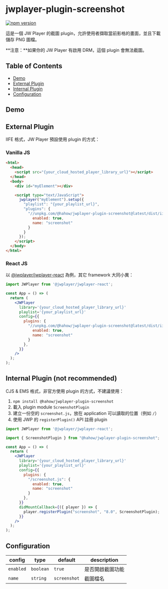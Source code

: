 
# jwplayer-plugin-screenshot

[![npm version](https://badge.fury.io/js/@hahow%2Fjwplayer-plugin-screenshot.svg)](https://badge.fury.io/js/@hahow%2Fjwplayer-plugin-screenshot)

這是一個 JW Player 的截圖 plugin，允許使用者擷取當前影格的畫面，並且下載儲存 PNG 圖檔。

**注意：**如果你的 JW Player 有啟用 DRM，這個 plugin 會無法截圖。

## Table of Contents

- [Demo](#demo)
- [External Plugin](#external-plugin)
- [Internal Plugin](#internal-plugin-not-recommended)
- [Configuration](#configuration)

## Demo

<Story id="screenshot--screenshot" />

## External Plugin

IIFE 格式，JW Player 預設使用 plugin 的方式：

### Vanilla JS

```html
<html>
  <head>
    <script src="{your_cloud_hosted_player_library_url}"></script>
  </head>
  <body>
    <div id="myElement"></div>

    <script type="text/JavaScript">
      jwplayer("myElement").setup({
        "playlist": "{your_playlist_url}",
        "plugins": {
          "//unpkg.com/@hahow/jwplayer-plugin-screenshot@latest/dist/iife/screenshot.js": {
            enabled: true,
            name: "screenshot"
          }
        }
      });
    </script>
  </body>
</html>
```

### React JS

以 [@jwplayer/jwplayer-react](https://github.com/jwplayer/jwplayer-react) 為例，其它 framework 大同小異：

```jsx
import JWPlayer from '@jwplayer/jwplayer-react';

const App = () => (
  return (
    <JWPlayer
      library='{your_cloud_hosted_player_library_url}'
      playlist='{your_playlist_url}'
      config={{
        plugins: {
          "//unpkg.com/@hahow/jwplayer-plugin-screenshot@latest/dist/iife/screenshot.js": {
            enabled: true,
            name: "screenshot"
          }
        },
      }}
    />
  );
);
```

## Internal Plugin (not recommended)

CJS & EMS 格式，非官方使用 plugin 的方式，不建議使用：

1. `npm install @hahow/jwplayer-plugin-screenshot`
1. 載入 plugin module `ScreenshotPlugin`
1. 建立一份空的 `screenshot.js`，放在 application 可以讀取的位置（例如 `/`）
1. 使用 JWP 的 `registerPlugin()` API 註冊 plugin

```jsx
import JWPlayer from '@jwplayer/jwplayer-react';

import { ScreenshotPlugin } from "@hahow/jwplayer-plugin-screenshot";

const App = () => (
  return (
    <JWPlayer
      library='{your_cloud_hosted_player_library_url}'
      playlist='{your_playlist_url}'
      config={{
        plugins: {
          "/screenshot.js": {
            enabled: true,
            name: "screenshot"
          }
        },
      }}
      didMountCallback={({ player }) => {
        player.registerPlugin("screenshot", "8.0", ScreenshotPlugin);
      }}
    />
  );
);
```

## Configuration

| config    | type      | default      | description      |
| --------- | --------- | ------------ | ---------------- |
| `enabled` | `boolean` | `true`       | 是否開啟截圖功能 |
| `name`    | `string`  | `screenshot` | 截圖檔名         |
